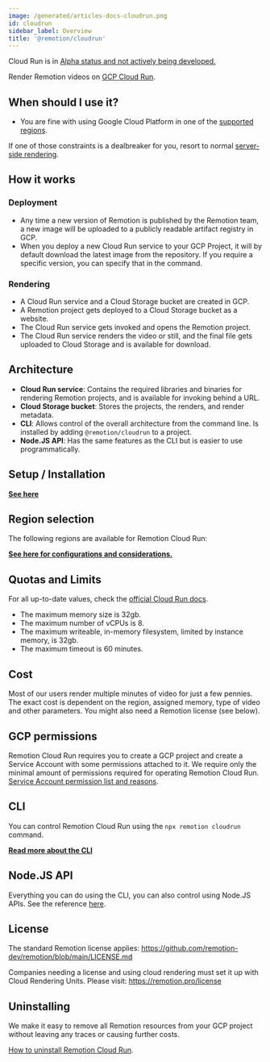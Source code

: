 ```yaml
---
image: /generated/articles-docs-cloudrun.png
id: cloudrun
sidebar_label: Overview
title: '@remotion/cloudrun'
---
```


<ExperimentalBadge>
  <p>
    Cloud Run is in <a href="/docs/cloudrun/status">Alpha status and not actively being developed.</a>
  </p>
</ExperimentalBadge>

Render Remotion videos on [GCP Cloud Run](https://cloud.google.com/run).


## When should I use it?

- You are fine with using Google Cloud Platform in one of the [supported regions](/docs/cloudrun/region-selection).

If one of those constraints is a dealbreaker for you, resort to normal [server-side rendering](/docs/ssr).

## How it works

### Deployment

- Any time a new version of Remotion is published by the Remotion team, a new image will be uploaded to a publicly readable artifact registry in GCP.
- When you deploy a new Cloud Run service to your GCP Project, it will by default download the latest image from the repository. If you require a specific version, you can specify that in the command.

### Rendering

- A Cloud Run service and a Cloud Storage bucket are created in GCP.
- A Remotion project gets deployed to a Cloud Storage bucket as a website.
- The Cloud Run service gets invoked and opens the Remotion project.
- The Cloud Run service renders the video or still, and the final file gets uploaded to Cloud Storage and is available for download.

## Architecture

- **Cloud Run service**: Contains the required libraries and binaries for rendering Remotion projects, and is available for invoking behind a URL.
- **Cloud Storage bucket**: Stores the projects, the renders, and render metadata.
- **CLI**: Allows control of the overall architecture from the command line. Is installed by adding `@remotion/cloudrun` to a project.
- **Node.JS API**: Has the same features as the CLI but is easier to use programmatically.

## Setup / Installation

[**See here**](/docs/cloudrun/setup)

## Region selection

The following regions are available for Remotion Cloud Run:

<GcpRegionList />

[**See here for configurations and considerations.**](/docs/cloudrun/region-selection)

## Quotas and Limits

For all up-to-date values, check the [official Cloud Run docs](https://cloud.google.com/run/quotas).

- The maximum memory size is 32gb.
- The maximum number of vCPUs is 8.
- The maximum writeable, in-memory filesystem, limited by instance memory, is 32gb.
- The maximum timeout is 60 minutes.

## Cost

Most of our users render multiple minutes of video for just a few pennies. The exact cost is dependent on the region, assigned memory, type of video and other parameters. You might also need a Remotion license (see below).

## GCP permissions

Remotion Cloud Run requires you to create a GCP project and create a Service Account with some permissions attached to it. We require only the minimal amount of permissions required for operating Remotion Cloud Run. [Service Account permission list and reasons](/docs/cloudrun/permissions).

## CLI

You can control Remotion Cloud Run using the `npx remotion cloudrun` command.

[**Read more about the CLI**](/docs/cloudrun/cli)

## Node.JS API

Everything you can do using the CLI, you can also control using Node.JS APIs. See the reference [here](/docs/cloudrun/api).

## License

The standard Remotion license applies: https://github.com/remotion-dev/remotion/blob/main/LICENSE.md

Companies needing a license and using cloud rendering must set it up with Cloud Rendering Units. Please visit: https://remotion.pro/license

## Uninstalling

We make it easy to remove all Remotion resources from your GCP project without leaving any traces or causing further costs.

[How to uninstall Remotion Cloud Run](/docs/cloudrun/uninstall).
